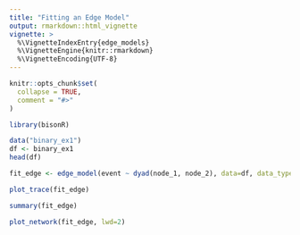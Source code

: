 ```yaml
---
title: "Fitting an Edge Model"
output: rmarkdown::html_vignette
vignette: >
  %\VignetteIndexEntry{edge_models}
  %\VignetteEngine{knitr::rmarkdown}
  %\VignetteEncoding{UTF-8}
---
```


```r
knitr::opts_chunk$set(
  collapse = TRUE,
  comment = "#>"
)
```

```r
library(bisonR)
```

```r
data("binary_ex1")
df <- binary_ex1
head(df)
```

```r
fit_edge <- edge_model(event ~ dyad(node_1, node_2), data=df, data_type="binary", method="mcmc", mc_cores=4, verbose=TRUE)
```

```r
plot_trace(fit_edge)
```

```r
summary(fit_edge)
```

```r
plot_network(fit_edge, lwd=2)
```
